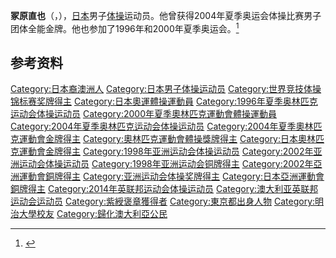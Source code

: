 {{NoteTA|G1=Sports}}
'''冢原直也'''（{{jpn|j=塚原 直也|hg=つかはら なおや|rm=Tsukahara Naoya}}，{{bd|1977年|6月25日||}}），[[日本|日本]]男子[[体操|体操]]运动员。他曾获得2004年夏季奥运会体操比赛男子团体全能金牌。他也参加了1996年和2000年夏季奥运会。<ref>{{Cite web|title=Naoya TSUKAHARA|url=https://www.olympic.org/naoya-tsukahara|accessdate=2021-03-27|work=International Olympic Committee|archive-date=2016-10-06|archive-url=https://web.archive.org/web/20161006111917/https://www.olympic.org/naoya-tsukahara|dead-url=no}}</ref>

== 参考资料 ==
{{reflist}}

{{奥林匹克运动会体操比赛男子团体全能冠军|2004}}

{{Authority control}}
{{DEFAULTSORT:Tsukahara, Naoya}}
[[Category:日本裔澳洲人|Category:日本裔澳洲人]]
[[Category:日本男子体操运动员|Category:日本男子体操运动员]]
[[Category:世界竞技体操锦标赛奖牌得主|Category:世界竞技体操锦标赛奖牌得主]]
[[Category:日本奧運體操運動員|Category:日本奧運體操運動員]]
[[Category:1996年夏季奥林匹克运动会体操运动员|Category:1996年夏季奥林匹克运动会体操运动员]]
[[Category:2000年夏季奧林匹克運動會體操運動員|Category:2000年夏季奧林匹克運動會體操運動員]]
[[Category:2004年夏季奥林匹克运动会体操运动员|Category:2004年夏季奥林匹克运动会体操运动员]]
[[Category:2004年夏季奧林匹克運動會金牌得主|Category:2004年夏季奧林匹克運動會金牌得主]]
[[Category:奧林匹克運動會體操獎牌得主|Category:奧林匹克運動會體操獎牌得主]]
[[Category:日本奧林匹克運動會金牌得主|Category:日本奧林匹克運動會金牌得主]]
[[Category:1998年亚洲运动会体操运动员|Category:1998年亚洲运动会体操运动员]]
[[Category:2002年亚洲运动会体操运动员|Category:2002年亚洲运动会体操运动员]]
[[Category:1998年亚洲运动会铜牌得主|Category:1998年亚洲运动会铜牌得主]]
[[Category:2002年亞洲運動會銅牌得主|Category:2002年亞洲運動會銅牌得主]]
[[Category:亚洲运动会体操奖牌得主|Category:亚洲运动会体操奖牌得主]]
[[Category:日本亞洲運動會銅牌得主|Category:日本亞洲運動會銅牌得主]]
[[Category:2014年英联邦运动会体操运动员|Category:2014年英联邦运动会体操运动员]]
[[Category:澳大利亚英联邦运动会运动员|Category:澳大利亚英联邦运动会运动员]]
[[Category:紫綬褒章獲得者|Category:紫綬褒章獲得者]]
[[Category:東京都出身人物|Category:東京都出身人物]]
[[Category:明治大學校友|Category:明治大學校友]]
[[Category:歸化澳大利亞公民|Category:歸化澳大利亞公民]]